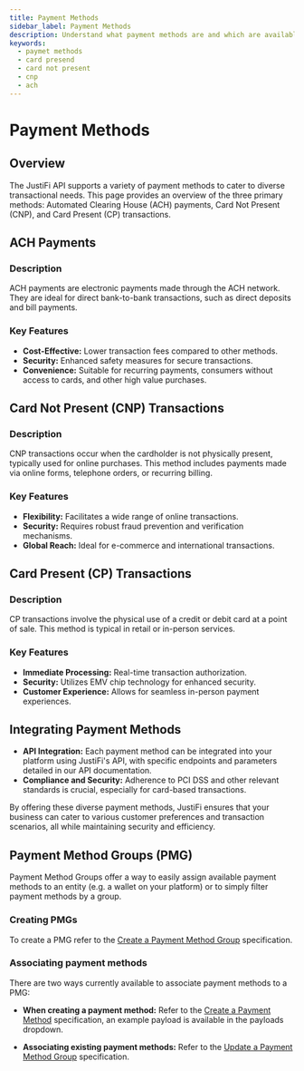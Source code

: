 ```yaml
---
title: Payment Methods
sidebar_label: Payment Methods
description: Understand what payment methods are and which are available
keywords:
  - paymet methods
  - card presend
  - card not present
  - cnp
  - ach
---
```


# Payment Methods

## Overview

The JustiFi API supports a variety of payment methods to cater to diverse transactional needs. This
page provides an overview of the three primary methods: Automated Clearing House (ACH) payments,
Card Not Present (CNP), and Card Present (CP) transactions.

## ACH Payments

### Description

ACH payments are electronic payments made through the ACH network. They are ideal for direct
bank-to-bank transactions, such as direct deposits and bill payments.

### Key Features

- **Cost-Effective:** Lower transaction fees compared to other methods.
- **Security:** Enhanced safety measures for secure transactions.
- **Convenience:** Suitable for recurring payments, consumers without access to cards, and other
  high value purchases.

## Card Not Present (CNP) Transactions

### Description

CNP transactions occur when the cardholder is not physically present, typically used for online purchases.
This method includes payments made via online forms, telephone orders, or recurring billing.

### Key Features

- **Flexibility:** Facilitates a wide range of online transactions.
- **Security:** Requires robust fraud prevention and verification mechanisms.
- **Global Reach:** Ideal for e-commerce and international transactions.

## Card Present (CP) Transactions

### Description

CP transactions involve the physical use of a credit or debit card at a point of sale. This method
is typical in retail or in-person services.

### Key Features

- **Immediate Processing:** Real-time transaction authorization.
- **Security:** Utilizes EMV chip technology for enhanced security.
- **Customer Experience:** Allows for seamless in-person payment experiences.

## Integrating Payment Methods

- **API Integration:** Each payment method can be integrated into your platform using JustiFi's
  API, with specific endpoints and parameters detailed in our API documentation.
- **Compliance and Security:** Adherence to PCI DSS and other relevant standards is crucial,
  especially for card-based transactions.

By offering these diverse payment methods, JustiFi ensures that your business can cater to various
customer preferences and transaction scenarios, all while maintaining security and efficiency.

## Payment Method Groups (PMG)

Payment Method Groups offer a way to easily assign available payment methods to an entity (e.g. a wallet on your platform)
or to simply filter payment methods by a group.

### Creating PMGs

To create a PMG refer to the [Create a Payment Method Group](https://docs.justifi.tech/api-spec#tag/Payment-Method-Groups/operation/CreatePaymentMethodGroup) specification.

### Associating payment methods

There are two ways currently available to associate payment methods to a PMG:
- **When creating a payment method:**
Refer to the [Create a Payment Method](https://docs.justifi.tech/api-spec#tag/Payment-Methods/operation/CreatePaymentMethod) specification, an example payload 
is available in the payloads dropdown.

- **Associating existing payment methods:**
Refer to the [Update a Payment Method Group](https://docs.justifi.tech/api-spec#tag/Payment-Method-Groups/operation/UpdatePaymentMethodGroup) specification.
